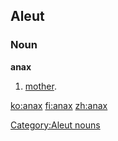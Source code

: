 ==Aleut==

===Noun===
'''anax'''

# [[mother]].

[[Category:Aleut nouns]]

[[ko:anax]]
[[fi:anax]]
[[zh:anax]]